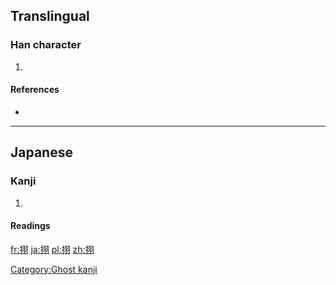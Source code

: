 ==Translingual==

===Han character===
{{Han char|rn=64|rad=手|as=06|sn=9|four=|canj=手尸一一 (QSMM)}}

# {{defn|Han|sort=手06}}

====References====
* {{Han ref|kx=0431.171|hdz=31876.091|uh=6327|ud=25383}}

----

==Japanese==

===Kanji===
{{ja-kanji|grade=|rs=手06}}

# {{defn|lang=ja|sort=手06}}

====Readings====
{{ja-readings|on=[[く]] (ku)|kun=}}

[[Category:Ghost kanji]]

[[fr:挧]]
[[ja:挧]]
[[pl:挧]]
[[zh:挧]]